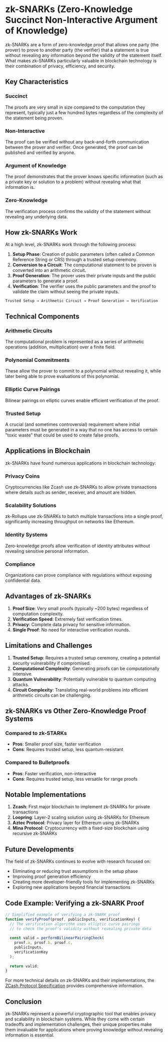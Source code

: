 
# zk-SNARKs (Zero-Knowledge Succinct Non-Interactive Argument of Knowledge)

zk-SNARKs are a form of zero-knowledge proof that allows one party (the prover) to prove to another party (the verifier) that a statement is true without revealing any information beyond the validity of the statement itself. What makes zk-SNARKs particularly valuable in blockchain technology is their combination of privacy, efficiency, and security.

## Key Characteristics

### Succinct
The proofs are very small in size compared to the computation they represent, typically just a few hundred bytes regardless of the complexity of the statement being proven.

### Non-Interactive
The proof can be verified without any back-and-forth communication between the prover and verifier. Once generated, the proof can be published and verified by anyone.

### Argument of Knowledge
The proof demonstrates that the prover knows specific information (such as a private key or solution to a problem) without revealing what that information is.

### Zero-Knowledge
The verification process confirms the validity of the statement without revealing any underlying data.

## How zk-SNARKs Work

At a high level, zk-SNARKs work through the following process:

1. **Setup Phase**: Creation of public parameters (often called a Common Reference String or CRS) through a trusted setup ceremony.
2. **Conversion to a Circuit**: The computational statement to be proven is converted into an arithmetic circuit.
3. **Proof Generation**: The prover uses their private inputs and the public parameters to generate a proof.
4. **Verification**: The verifier uses the public parameters and the proof to validate the claim without seeing the private inputs.

```
Trusted Setup → Arithmetic Circuit → Proof Generation → Verification
```

## Technical Components

### Arithmetic Circuits
The computational problem is represented as a series of arithmetic operations (addition, multiplication) over a finite field.

### Polynomial Commitments
These allow the prover to commit to a polynomial without revealing it, while later being able to prove evaluations of this polynomial.

### Elliptic Curve Pairings
Bilinear pairings on elliptic curves enable efficient verification of the proof.

### Trusted Setup
A crucial (and sometimes controversial) requirement where initial parameters must be generated in a way that no one has access to certain "toxic waste" that could be used to create false proofs.

## Applications in Blockchain

zk-SNARKs have found numerous applications in blockchain technology:

### Privacy Coins
Cryptocurrencies like Zcash use zk-SNARKs to allow private transactions where details such as sender, receiver, and amount are hidden.

### Scalability Solutions
zk-Rollups use zk-SNARKs to batch multiple transactions into a single proof, significantly increasing throughput on networks like Ethereum.

### Identity Systems
Zero-knowledge proofs allow verification of identity attributes without revealing sensitive personal information.

### Compliance
Organizations can prove compliance with regulations without exposing confidential data.

## Advantages of zk-SNARKs

1. **Proof Size**: Very small proofs (typically ~200 bytes) regardless of computation complexity.
2. **Verification Speed**: Extremely fast verification times.
3. **Privacy**: Complete data privacy for sensitive information.
4. **Single Proof**: No need for interactive verification rounds.

## Limitations and Challenges

1. **Trusted Setup**: Requires a trusted setup ceremony, creating a potential security vulnerability if compromised.
2. **Computational Complexity**: Generating proofs can be computationally intensive.
3. **Quantum Vulnerability**: Potentially vulnerable to quantum computing attacks.
4. **Circuit Complexity**: Translating real-world problems into efficient arithmetic circuits can be challenging.

## zk-SNARKs vs Other Zero-Knowledge Proof Systems

### Compared to zk-STARKs
- **Pros**: Smaller proof size, faster verification
- **Cons**: Requires trusted setup, less quantum-resistant

### Compared to Bulletproofs
- **Pros**: Faster verification, non-interactive
- **Cons**: Requires trusted setup, less versatile for range proofs

## Notable Implementations

1. **Zcash**: First major blockchain to implement zk-SNARKs for private transactions
2. **Loopring**: Layer-2 scaling solution using zk-SNARKs for Ethereum
3. **Aztec Protocol**: Privacy layer for Ethereum using zk-SNARKs
4. **Mina Protocol**: Cryptocurrency with a fixed-size blockchain using recursive zk-SNARKs

## Future Developments

The field of zk-SNARKs continues to evolve with research focused on:

- Eliminating or reducing trust assumptions in the setup phase
- Improving proof generation efficiency
- Creating more developer-friendly tools for implementing zk-SNARKs
- Exploring new applications beyond financial transactions

## Code Example: Verifying a zk-SNARK Proof

```javascript
// Simplified example of verifying a zk-SNARK proof
function verifyProof(proof, publicInputs, verificationKey) {
  // The verification algorithm uses elliptic curve pairings
  // to check the proof's validity without revealing private data
  
  const valid = performBilinearPairingCheck(
    proof.a, proof.b, proof.c,
    publicInputs,
    verificationKey
  );
  
  return valid;
}
```

For more technical details on zk-SNARKs and their implementations, the [ZCash Protocol Specification](https://zips.z.cash/protocol/protocol.pdf) provides comprehensive information.

## Conclusion

zk-SNARKs represent a powerful cryptographic tool that enables privacy and scalability in blockchain systems. While they come with certain tradeoffs and implementation challenges, their unique properties make them invaluable for applications where proving knowledge without revealing information is essential. 